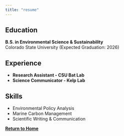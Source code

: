 ```yaml
---
title: "resume"
---
```


## Education

**B.S. in Environmental Science & Sustainability**\
Colorado State University (Expected Graduation: 2026)

## Experience

-   **Research Assistant - CSU Bat Lab**
-   **Science Communicator - Kelp Lab**

## Skills

-   Environmental Policy Analysis
-   Marine Carbon Management
-   Scientific Writing & Communication

[**Return to Home**](index.html)
